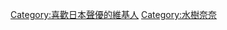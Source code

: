 {{DEFAULTSORT:Mizuki Nana}}
[[Category:喜歡日本聲優的維基人|Category:喜歡日本聲優的維基人]]
[[Category:水樹奈奈|Category:水樹奈奈]]